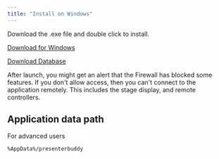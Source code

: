 ```yaml
---
title: "Install on Windows"
---
```


Download the .exe file and double click to install.

<a href="https://pb.worshipbuddy.org/PresenterBuddy%20Windows.exe" download>
Download for Windows</a><br>

<a href="https://pb.worshipbuddy.org/NTC%20Songs%20-%202024.zip" download>Download Database</a>


<CardGroup cols="1">
  <Card title="INFO">
    After launch, you might get an alert that the Firewall has blocked some features. If you don't allow access, then you can't connect to the application remotely. This includes the stage display, and remote controllers.
  </Card>
</CardGroup>

## Application data path

For advanced users

<CodeGroup>

```bash cmd
%AppData%/presenterbuddy
```

</CodeGroup>